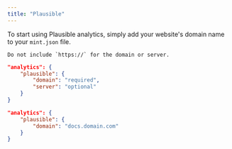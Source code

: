 ```yaml
---
title: "Plausible"
---
```


To start using Plausible analytics, simply add your website's domain name to your `mint.json` file.

<Info>

    Do not include `https://` for the domain or server.

</Info>

<CodeGroup>

```json Analytics options in mint.json
"analytics": {
    "plausible": {
        "domain": "required",
        "server": "optional"
    }
}
```

```json Example
"analytics": {
    "plausible": {
        "domain": "docs.domain.com"
    }
}
```

</CodeGroup>